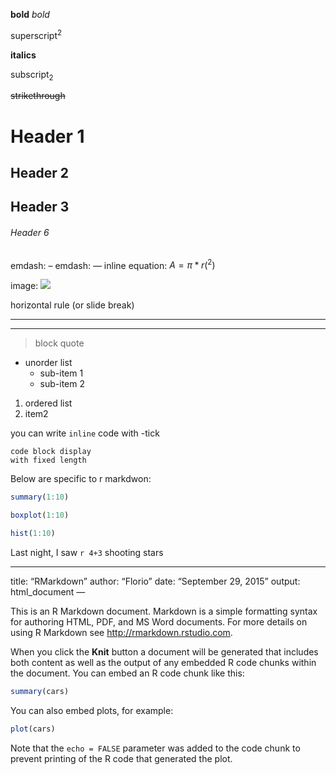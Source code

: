 
**bold** _bold_

superscript^2^

**italics**


subscript~2~

~~strikethrough~~

# Header 1

## Header 2

## Header 3

###### Header 6

emdash: --
emdash: ---
inline equation: $A = \pi*r(^2)$

image: ![](https://www.rstudio.com/wp-content/uploads/2014/03/blue-250.png)

horizontal rule (or slide break)

***

---

> block quote

* unorder list
  + sub-item 1
  + sub-item 2
  
1. ordered list
2. item2

you can write `inline` code with -tick

```
code block display
with fixed length
```

Below are specific to r markdwon:

```r
summary(1:10)
```

```r
boxplot(1:10)
```

```r
hist(1:10)

```
Last night, I saw `r 4+3` shooting stars















---

title: "RMarkdown"
author: "Florio"
date: "September 29, 2015"
output: html_document
---

This is an R Markdown document. Markdown is a simple formatting syntax for authoring HTML, PDF, and MS Word documents. For more details on using R Markdown see <http://rmarkdown.rstudio.com>.

When you click the **Knit** button a document will be generated that includes both content as well as the output of any embedded R code chunks within the document. You can embed an R code chunk like this:

```r
summary(cars)
```

You can also embed plots, for example:

```r
plot(cars)
```

Note that the `echo = FALSE` parameter was added to the code chunk to prevent printing of the R code that generated the plot.
